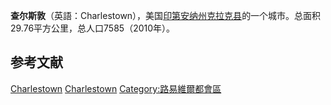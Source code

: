 {{Infobox settlement
|name                     = 查尔斯敦
|official_name            = City of Charlestown
|settlement_type          = 城市
|nickname                 = 
|image_skyline            = 
|imagesize                = 
|image_caption            = 
|image_flag               = 
|image_seal               = 
|image_map = Clark_County_Indiana_Incorporated_and_Unincorporated_areas_Charlestown_Highlighted.svg
|mapsize                  = 250x200px
|map_caption              = 所在位置
|image_map1               = 
|mapsize1                 = 
|map_caption1             = 
|coordinates_region       = US-IN
|subdivision_type         = 国家
|subdivision_name         = [[美国|美国]]
|subdivision_type1        = [[美国行政区划|州]]
|subdivision_name1        = [[印第安纳州|印第安纳州]]
|subdivision_type2        = [[县_(美国)|县]]
|subdivision_name2        = [[克拉克县_(印地安纳州)|克拉克县]]
|unit_pref                = Imperial
|area_footnotes           = 
|area_magnitude           = 
|area_total_km2           = 29.76
|area_land_km2            = 29.66
|area_water_km2           = 0.10
|area_total_sq_mi         = 11.49
|area_land_sq_mi          = 11.45
|area_water_sq_mi         = 0.04
|area_note                = 
|population_footnotes     = 
|population_as_of         = 2010年
|population_est           = 7736
|pop_est_as_of            = 2012<ref name="2012 Pop Estimate">{{cite web|title=Population Estimates|url=http://www.census.gov/popest/data/cities/totals/2012/SUB-EST2012.html|publisher=[[United_States_Census_Bureau|United States Census Bureau]]|accessdate=2013-06-25|archive-url=https://www.webcitation.org/6HQu4Spqa?url=http://www.census.gov/popest/data/cities/totals/2012/SUB-EST2012.html|archive-date=2013-06-17|dead-url=yes}}</ref>
|population_note          = 
|population_total         = 7585
|population_density_sq_mi = 662.4
|population_density_km2   = 255.8
|timezone                 = [[北美东部时区|EST]]
|utc_offset               = -5
|timezone_DST             = [[北美东部时区|EDT]]
|utc_offset_DST           = -4
|elevation_m              = 180
|elevation_ft             = 591
|coordinates_display      = inline,title
|coordinates_type         = region:US_type:city
|latd = 38 |latm = 27 |lats = 7 |latNS = N
|longd = 85 |longm = 40 |longs = 2 |longEW = W
|website                  = http://www.cityofcharlestown.com
|postal_code_type         = 邮编
|postal_code              = 47111
|area_code                = 812
|blank_name               = [[联邦信息处理标准|FIPS code]]
|blank_info               = 18-12124{{GR|2}}
|blank1_name              = [[地名信息系统|GNIS]]标识码
|blank1_info              = 0432425{{GR|3}}
|footnotes                = |
}}
'''查尔斯敦'''（英語：Charlestown），美国[[印第安纳州|印第安纳州]][[克拉克县_(印地安纳州)|克拉克县]]的一个城市。总面积29.76平方公里，总人口7585（2010年）。

==参考文献==
{{reflist}}

[[Category:印第安纳州城市|Charlestown]]
[[Category:克拉克縣城市_(印第安納州)|Charlestown]]
[[Category:路易維爾都會區|Category:路易維爾都會區]]